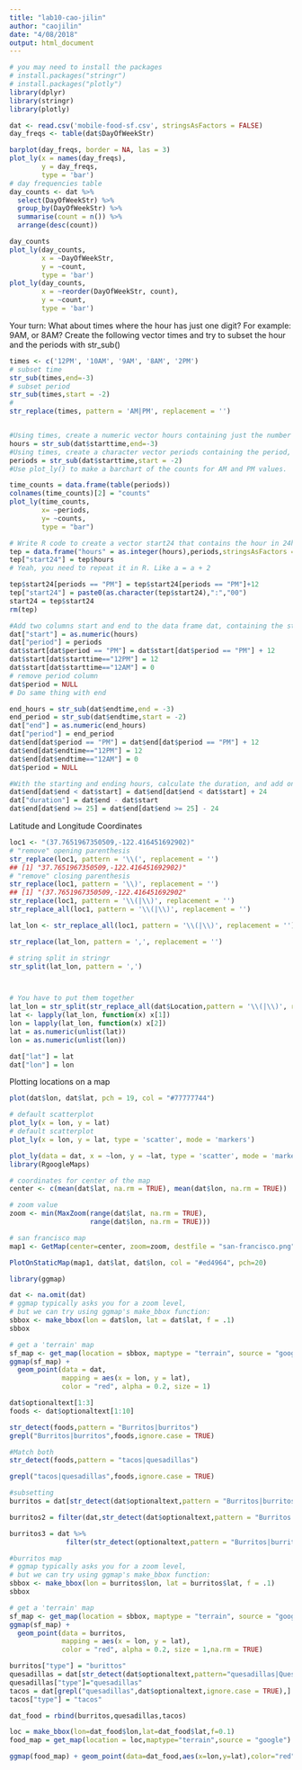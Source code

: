 ```yaml
---
title: "lab10-cao-jilin"
author: "caojilin"
date: "4/08/2018"
output: html_document
---
```


```r
# you may need to install the packages
# install.packages("stringr")
# install.packages("plotly")
library(dplyr)
library(stringr)
library(plotly)

dat <- read.csv('mobile-food-sf.csv', stringsAsFactors = FALSE)
day_freqs <- table(dat$DayOfWeekStr)

barplot(day_freqs, border = NA, las = 3)
plot_ly(x = names(day_freqs), 
        y = day_freqs,
        type = 'bar')
# day frequencies table
day_counts <- dat %>% 
  select(DayOfWeekStr) %>%
  group_by(DayOfWeekStr) %>%
  summarise(count = n()) %>%
  arrange(desc(count))

day_counts
plot_ly(day_counts, 
        x = ~DayOfWeekStr, 
        y = ~count,
        type = 'bar')
plot_ly(day_counts, 
        x = ~reorder(DayOfWeekStr, count), 
        y = ~count,
        type = 'bar')

```
Your turn: What about times where the hour has just one digit? For example: 9AM, or 8AM? Create the following vector times and try to subset the hour and the periods with str_sub()
```r
times <- c('12PM', '10AM', '9AM', '8AM', '2PM')
# subset time
str_sub(times,end=-3)
# subset period
str_sub(times,start = -2)
#
str_replace(times, pattern = 'AM|PM', replacement = '')


#Using times, create a numeric vector hours containing just the number time (i.e. hour)
hours = str_sub(dat$starttime,end=-3)
#Using times, create a character vector periods containing the period, e.g. AM or PM
periods = str_sub(dat$starttime,start = -2)
#Use plot_ly() to make a barchart of the counts for AM and PM values.

time_counts = data.frame(table(periods))
colnames(time_counts)[2] = "counts"
plot_ly(time_counts,
        x= ~periods,
        y= ~counts,
        type = "bar")

# Write R code to create a vector start24 that contains the hour in 24hr scale.
tep = data.frame("hours" = as.integer(hours),periods,stringsAsFactors = FALSE)
tep["start24"] = tep$hours
# Yeah, you need to repeat it in R. Like a = a + 2

tep$start24[periods == "PM"] = tep$start24[periods == "PM"]+12
tep["start24"] = paste0(as.character(tep$start24),":","00")
start24 = tep$start24
rm(tep)

#Add two columns start and end to the data frame dat, containing the starting and ending hour respectively (columns must be "numeric").
dat["start"] = as.numeric(hours)
dat["period"] = periods
dat$start[dat$period == "PM"] = dat$start[dat$period == "PM"] + 12
dat$start[dat$starttime=="12PM"] = 12
dat$start[dat$starttime=="12AM"] = 0
# remove period column
dat$period = NULL
# Do same thing with end

end_hours = str_sub(dat$endtime,end = -3)
end_period = str_sub(dat$endtime,start = -2)
dat["end"] = as.numeric(end_hours)
dat["period"] = end_period
dat$end[dat$period == "PM"] = dat$end[dat$period == "PM"] + 12
dat$end[dat$endtime=="12PM"] = 12
dat$end[dat$endtime=="12AM"] = 0
dat$period = NULL

#With the starting and ending hours, calculate the duration, and add one more column duration to the data frame dat:
dat$end[dat$end < dat$start] = dat$end[dat$end < dat$start] + 24
dat["duration"] = dat$end - dat$start
dat$end[dat$end >= 25] = dat$end[dat$end >= 25] - 24

```
Latitude and Longitude Coordinates
```r
loc1 <- "(37.7651967350509,-122.416451692902)"
# "remove" opening parenthesis 
str_replace(loc1, pattern = '\\(', replacement = '')
## [1] "37.7651967350509,-122.416451692902)"
# "remove" closing parenthesis
str_replace(loc1, pattern = '\\)', replacement = '')
## [1] "(37.7651967350509,-122.416451692902"
str_replace(loc1, pattern = '\\(|\\)', replacement = '')
str_replace_all(loc1, pattern = '\\(|\\)', replacement = '')

lat_lon <- str_replace_all(loc1, pattern = '\\(|\\)', replacement = '')

str_replace(lat_lon, pattern = ',', replacement = '')

# string split in stringr
str_split(lat_lon, pattern = ',')



# You have to put them together
lat_lon = str_split(str_replace_all(dat$Location,pattern = '\\(|\\)', replacement = ''),pattern = ",")
lat <- lapply(lat_lon, function(x) x[1])
lon = lapply(lat_lon, function(x) x[2])
lat = as.numeric(unlist(lat))
lon = as.numeric(unlist(lon))

dat["lat"] = lat
dat["lon"] = lon
```
Plotting locations on a map
```r
plot(dat$lon, dat$lat, pch = 19, col = "#77777744")

# default scatterplot
plot_ly(x = lon, y = lat)
# default scatterplot
plot_ly(x = lon, y = lat, type = 'scatter', mode = 'markers')

plot_ly(data = dat, x = ~lon, y = ~lat, type = 'scatter', mode = 'markers')
library(RgoogleMaps)

# coordinates for center of the map
center <- c(mean(dat$lat, na.rm = TRUE), mean(dat$lon, na.rm = TRUE))

# zoom value
zoom <- min(MaxZoom(range(dat$lat, na.rm = TRUE), 
                    range(dat$lon, na.rm = TRUE)))

# san francisco map
map1 <- GetMap(center=center, zoom=zoom, destfile = "san-francisco.png")

PlotOnStaticMap(map1, dat$lat, dat$lon, col = "#ed4964", pch=20)

library(ggmap)

dat <- na.omit(dat)
# ggmap typically asks you for a zoom level, 
# but we can try using ggmap's make_bbox function:
sbbox <- make_bbox(lon = dat$lon, lat = dat$lat, f = .1)
sbbox

# get a 'terrain' map
sf_map <- get_map(location = sbbox, maptype = "terrain", source = "google")
ggmap(sf_map) + 
  geom_point(data = dat, 
             mapping = aes(x = lon, y = lat), 
             color = "red", alpha = 0.2, size = 1)
```

```r
dat$optionaltext[1:3]
foods <- dat$optionaltext[1:10]

str_detect(foods,pattern = "Burritos|burritos")
grepl("Burritos|burritos",foods,ignore.case = TRUE)

#Match both
str_detect(foods,pattern = "tacos|quesadillas")

grepl("tacos|quesadillas",foods,ignore.case = TRUE)

#subsetting
burritos = dat[str_detect(dat$optionaltext,pattern = "Burritos|burritos"),]

burritos2 = filter(dat,str_detect(dat$optionaltext,pattern = "Burritos|burritos"))

burritos3 = dat %>%
              filter(str_detect(optionaltext,pattern = "Burritos|burritos"))

#burritos map
# ggmap typically asks you for a zoom level, 
# but we can try using ggmap's make_bbox function:
sbbox <- make_bbox(lon = burritos$lon, lat = burritos$lat, f = .1)
sbbox

# get a 'terrain' map
sf_map <- get_map(location = sbbox, maptype = "terrain", source = "google")
ggmap(sf_map) + 
  geom_point(data = burritos, 
             mapping = aes(x = lon, y = lat), 
             color = "red", alpha = 0.2, size = 1,na.rm = TRUE)

burritos["type"] = "burittos"
quesadillas = dat[str_detect(dat$optionaltext,pattern="quesadillas|Quesadillas"),]
quesadillas["type"]="quesadillas"
tacos = dat[grepl("quesadillas",dat$optionaltext,ignore.case = TRUE),]
tacos["type"] = "tacos"

dat_food = rbind(burritos,quesadillas,tacos)

loc = make_bbox(lon=dat_food$lon,lat=dat_food$lat,f=0.1)
food_map = get_map(location = loc,maptype="terrain",source = "google")

ggmap(food_map) + geom_point(data=dat_food,aes(x=lon,y=lat),color="red",alpha=0.2,size=1,na.rm=TRUE) + facet_wrap(~ type)
```